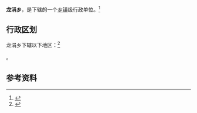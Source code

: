 {{中国乡级行政区|35/05/24/205/000}}

'''龙涓乡'''，是{{PRC admin/fullname|35/05/24/205/000|3}}下辖的一个[[乡镇|乡镇]]级行政单位。<ref>{{PRC admin/ref sgc|{{PRC admin/parent|35/05/24/205/000}}}}</ref>

== 行政区划 ==

龙涓乡下辖以下地区：<ref>{{PRC admin/ref sgc|35/05/24/205/000}}</ref>

{{PRC admin/children|35/05/24/205/000}}。

== 参考资料 ==

{{reflist}}

{{行政区划小作品}}
{{PRC admin/navcat|35/05/24/205/000}}